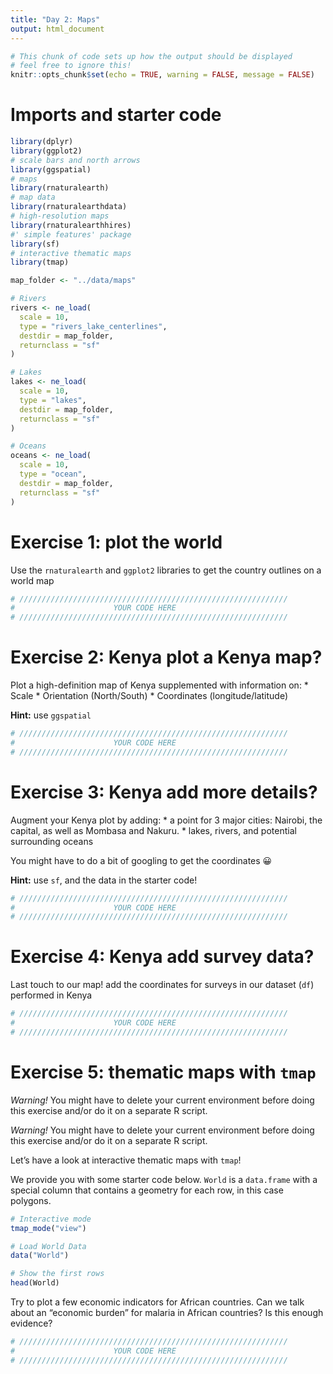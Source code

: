 ```yaml
---
title: "Day 2: Maps"
output: html_document
---
```


```r
# This chunk of code sets up how the output should be displayed
# feel free to ignore this!
knitr::opts_chunk$set(echo = TRUE, warning = FALSE, message = FALSE)
```

# Imports and starter code

```r
library(dplyr)
library(ggplot2)
# scale bars and north arrows
library(ggspatial)
# maps
library(rnaturalearth)
# map data
library(rnaturalearthdata)
# high-resolution maps
library(rnaturalearthhires)
#' simple features' package
library(sf)
# interactive thematic maps
library(tmap)

map_folder <- "../data/maps"

# Rivers
rivers <- ne_load(
  scale = 10,
  type = "rivers_lake_centerlines",
  destdir = map_folder,
  returnclass = "sf"
)

# Lakes
lakes <- ne_load(
  scale = 10,
  type = "lakes",
  destdir = map_folder,
  returnclass = "sf"
)

# Oceans
oceans <- ne_load(
  scale = 10,
  type = "ocean",
  destdir = map_folder,
  returnclass = "sf"
)
```

# Exercise 1: plot the world

Use the ```rnaturalearth``` and ```ggplot2``` libraries to get the country outlines on a world map

```r
# ////////////////////////////////////////////////////////////
#                      YOUR CODE HERE
# ////////////////////////////////////////////////////////////
```

# Exercise 2: Kenya plot a Kenya map?

Plot a high-definition map of Kenya supplemented with information on:
 * Scale
 * Orientation (North/South)
 * Coordinates (longitude/latitude)

**Hint:** use ```ggspatial```

```r
# ////////////////////////////////////////////////////////////
#                      YOUR CODE HERE
# ////////////////////////////////////////////////////////////
```

# Exercise 3: Kenya add more details?

Augment your Kenya plot by adding:
 * a point for 3 major cities: Nairobi, the capital, as well as Mombasa and Nakuru.
 * lakes, rivers, and potential surrounding oceans

You might have to do a bit of googling to get the coordinates 😀

**Hint:** use ```sf```, and the data in the starter code!

```r
# ////////////////////////////////////////////////////////////
#                      YOUR CODE HERE
# ////////////////////////////////////////////////////////////
```


# Exercise 4: Kenya add survey data?

Last touch to our map! add the coordinates for surveys in our dataset (```df```) performed in Kenya

```r
# ////////////////////////////////////////////////////////////
#                      YOUR CODE HERE
# ////////////////////////////////////////////////////////////
```

# Exercise 5: thematic maps with ```tmap```

*Warning!* You might have to delete your current environment before doing this exercise and/or do it on a separate R script.

*Warning!* You might have to delete your current environment before doing this exercise and/or do it on a separate R script.

Let's have a look at interactive thematic maps with ```tmap```!

We provide you with some starter code below. ```World``` is a ```data.frame``` with a special column that contains a geometry for each row, in this case polygons.

```r
# Interactive mode
tmap_mode("view")

# Load World Data
data("World")

# Show the first rows
head(World)
```

Try to plot a few economic indicators for African countries. Can we talk about an "economic burden" for malaria in African countries? Is this enough evidence?

```r
# ////////////////////////////////////////////////////////////
#                      YOUR CODE HERE
# ////////////////////////////////////////////////////////////
```